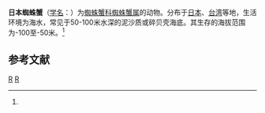 {{Speciesbox
| genus = Maja
| species = japonica
| authority = (Rathbun, 1932)<ref name='id11575'>{{cite web| url =http://www.bioinfo.cn/db05/BjdwSpecies.php?action=view&id=11575| title =日本蜘蛛蟹| work =《中国动物物种编目数据库》| publisher =中国科学院微生物研究所| author =中国科学院动物研究所| accessdate =2009-04-28| deadurl =yes| archiveurl =https://web.archive.org/web/20160305075126/http://www.bioinfo.cn/db05/BjdwSpecies.php?action=view&id=11575| archivedate =2016-03-05}}</ref>
}}

'''日本蜘蛛蟹'''（[[学名|学名]]：{{lang|la|''Maja japonica''}}）为[[蜘蛛蟹科|蜘蛛蟹科]][[蜘蛛蟹属|蜘蛛蟹属]]的动物。分布于[[日本|日本]]、[[台湾|台湾]]等地，生活环境为海水，常见于50-100米水深的泥沙质或碎贝壳海底。其生存的海拔范围为-100至-50米。<ref name='id11575'/>

== 参考文献 ==
{{reflist}}

{{Taxonbar}}

[[Category:1932年描述的动物|R]]
[[Category:蜘蛛蟹属|R]]


{{螃蟹小作品}}